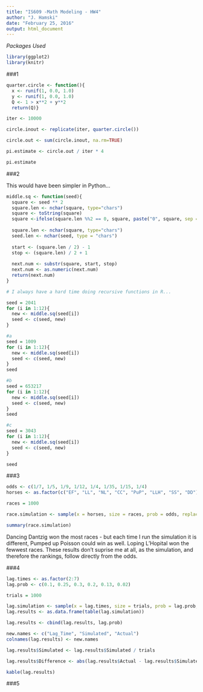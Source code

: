 ```yaml
---
title: "IS609 -Math Modeling - HW4"
author: "J. Hamski"
date: "February 25, 2016"
output: html_document
---
```


*Packages Used*
```r
library(ggplot2)
library(knitr)
```

###1

```r
quarter.circle <- function(){
  x <- runif(1, 0.0, 1.0)
  y <- runif(1, 0.0, 1.0)
  Q <- 1 > x**2 + y**2
  return(Q)}

iter <- 10000

circle.inout <- replicate(iter, quarter.circle())

circle.out <- sum(circle.inout, na.rm=TRUE)

pi.estimate <- circle.out / iter * 4

pi.estimate
```

###2

This would have been simpler in Python...
```r
middle.sq <- function(seed){
  square <- seed ** 2
  square.len <- nchar(square, type="chars")
  square <- toString(square)
  square <-ifelse(square.len %%2 == 0, square, paste("0", square, sep = ""))
  
  square.len <- nchar(square, type="chars")
  seed.len <- nchar(seed, type = "chars")
  
  start <- (square.len / 2) - 1
  stop <- (square.len) / 2 + 1
  
  next.num <- substr(square, start, stop)
  next.num <- as.numeric(next.num)
  return(next.num)
}

# I always have a hard time doing recursive functions in R...

seed = 2041
for (i in 1:12){
  new <- middle.sq(seed[i])
  seed <- c(seed, new)
}


```

```r
#a
seed = 1009
for (i in 1:12){
  new <- middle.sq(seed[i])
  seed <- c(seed, new)
}
seed
```


```r
#b
seed = 653217
for (i in 1:12){
  new <- middle.sq(seed[i])
  seed <- c(seed, new)
}
seed
```


```r
#c
seed = 3043
for (i in 1:12){
  new <- middle.sq(seed[i])
  seed <- c(seed, new)
}

seed
```



###3

```r

odds <- c(1/7, 1/5, 1/9, 1/12, 1/4, 1/35, 1/15, 1/4)
horses <- as.factor(c("EF", "LL", "NL", "CC", "PuP", "LLH", "SS", "DD"))

races = 1000

race.simulation <- sample(x = horses, size = races, prob = odds, replace = T)

summary(race.simulation)
```

Dancing Dantzig won the most races - but each time I run the simulation it is different, Pumped up Poisson could win as well. Loping L'Hopital won the fewwest races. These results don't suprise me at all, as the simulation, and therefore the rankings, follow directly from the odds. 

###4
```r
lag.times <- as.factor(2:7)
lag.prob <- c(0.1, 0.25, 0.3, 0.2, 0.13, 0.02)

trials = 1000

lag.simulation <- sample(x = lag.times, size = trials, prob = lag.prob, replace = T)
lag.results <- as.data.frame(table(lag.simulation))

lag.results <- cbind(lag.results, lag.prob)

new.names <- c("Lag_Time", "Simulated", "Actual")
colnames(lag.results) <- new.names

lag.results$Simulated <- lag.results$Simulated / trials

lag.results$Difference <- abs(lag.results$Actual - lag.results$Simulated)

kable(lag.results)
```


###5
```r



```

